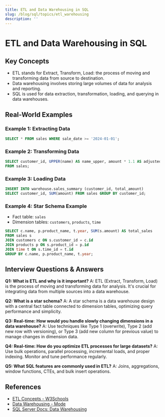 ```yaml
---
title: ETL and Data Warehousing in SQL
slug: /blog/sql/topics/etl_warehousing
description: ''
---
```

# ETL and Data Warehousing in SQL

## Key Concepts
- ETL stands for Extract, Transform, Load: the process of moving and transforming data from source to destination.
- Data warehousing involves storing large volumes of data for analysis and reporting.
- SQL is used for data extraction, transformation, loading, and querying in data warehouses.

## Real-World Examples

### Example 1: Extracting Data
```sql
SELECT * FROM sales WHERE sale_date >= '2024-01-01';
```

### Example 2: Transforming Data
```sql
SELECT customer_id, UPPER(name) AS name_upper, amount * 1.1 AS adjusted_amount
FROM sales;
```

### Example 3: Loading Data
```sql
INSERT INTO warehouse.sales_summary (customer_id, total_amount)
SELECT customer_id, SUM(amount) FROM sales GROUP BY customer_id;
```

### Example 4: Star Schema Example
- Fact table: `sales`
- Dimension tables: `customers`, `products`, `time`

```sql
SELECT c.name, p.product_name, t.year, SUM(s.amount) AS total_sales
FROM sales s
JOIN customers c ON s.customer_id = c.id
JOIN products p ON s.product_id = p.id
JOIN time t ON s.time_id = t.id
GROUP BY c.name, p.product_name, t.year;
```

## Interview Questions & Answers

**Q1: What is ETL and why is it important?**
A: ETL (Extract, Transform, Load) is the process of moving and transforming data for analysis. It's crucial for integrating data from multiple sources into a data warehouse.

**Q2: What is a star schema?**
A: A star schema is a data warehouse design with a central fact table connected to dimension tables, optimizing query performance and simplicity.

**Q3: Real-time: How would you handle slowly changing dimensions in a data warehouse?**
A: Use techniques like Type 1 (overwrite), Type 2 (add new row with versioning), or Type 3 (add new column for previous value) to manage changes in dimension data.

**Q4: Real-time: How do you optimize ETL processes for large datasets?**
A: Use bulk operations, parallel processing, incremental loads, and proper indexing. Monitor and tune performance regularly.

**Q5: What SQL features are commonly used in ETL?**
A: Joins, aggregations, window functions, CTEs, and bulk insert operations.

## References
- [ETL Concepts - W3Schools](https://www.w3schools.com/whatis/whatis_etl.asp)
- [Data Warehousing - Mode](https://mode.com/sql-tutorial/sql-data-warehousing/)
- [SQL Server Docs: Data Warehousing](https://docs.microsoft.com/en-us/sql/relational-databases/data-warehousing/)
